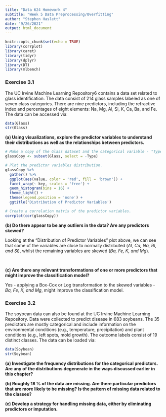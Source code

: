 ```yaml
---
title: "Data 624 Homework 4"
subtitle: "Week 5 Data Preprocessing/Overfitting"
author: "Stephen Haslett"
date: "9/26/2021"
output: html_document
---
```


```r
knitr::opts_chunk$set(echo = TRUE)
library(corrplot)
library(caret)
library(tidyr)
library(dplyr)
library(DT)
library(mlbench)
```

### Exercise 3.1
The UC Irvine Machine Learning Repository6 contains a data set related to glass identification. The data consist of 214 glass samples labeled as one of seven class categories. There are nine predictors, including the refractive index and percentages of eight elements: Na, Mg, Al, Si, K, Ca, Ba, and Fe. The data can be accessed via:

```r
data(Glass)
str(Glass)
```

**(a) Using visualizations, explore the predictor variables to understand their distributions as well as the relationships between predictors.**

```r
# Make a copy of the Glass dataset and the categorical variable - "Type".
glassCopy <- subset(Glass, select = -Type) 

# Plot the predictor variables distribution.
glassCopy %>%
  gather() %>% 
  ggplot(aes(value, color = 'red', fill = 'brown')) +
  facet_wrap(~ key, scales = 'free') +
  geom_histogram(bins = 16) +
  theme_light() +
  theme(legend.position = 'none') +
  ggtitle('Distribution of Predictor Variables')
```


```r

# Create a correlation matrix of the predictor variables.
corrplot(cor(glassCopy))
```




**(b) Do there appear to be any outliers in the data? Are any predictors skewed?**

Looking at the "Distribution of Predictor Variables" plot above, we can see that some of the variables are close to normally distributed (_AI, Ca, Na, RI, and Si_), whilst the remaining variables are skewed (_Ba, Fe, K, and Mg_).

\ 

**(c) Are there any relevant transformations of one or more predictors that might improve the classification model?**

Yes - applying a Box-Cox or Log transformation to the skewed variables - _Ba, Fe, K, and Mg_, might improve the classification model.




### Exercise 3.2
The soybean data can also be found at the UC Irvine Machine Learning Repository. Data were collected to predict disease in 683 soybeans. The 35 predictors are mostly categorical and include information on the environmental conditions (e.g., temperature, precipitation) and plant conditions (e.g., left spots, mold growth). The outcome labels consist of 19 distinct classes. The data can be loaded via:


```r
data(Soybean)
str(Soybean)
```


**(a) Investigate the frequency distributions for the categorical predictors. Are any of the distributions degenerate in the ways discussed earlier in this chapter?**



**(b) Roughly 18 % of the data are missing. Are there particular predictors that are more likely to be missing? Is the pattern of missing data related to the classes?**



**(c) Develop a strategy for handling missing data, either by eliminating predictors or imputation.**

\ 
